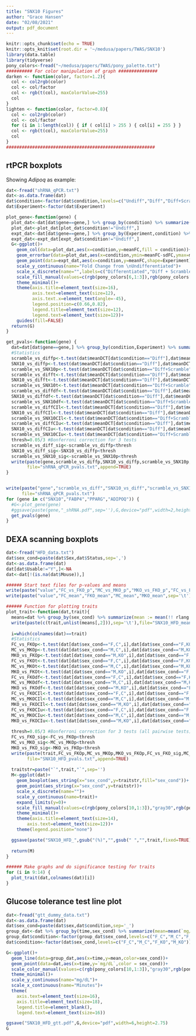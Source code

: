```yaml
---
title: "SNX10 Figures"
author: "Grace Hansen"
date: "02/08/2021"
output: pdf_document
---
```

  
```r
knitr::opts_chunk$set(echo = TRUE)
knitr::opts_knit$set(root.dir = '~/medusa/papers/TWAS/SNX10')
library(data.table)
library(tidyverse)
pony_colors<-fread("~/medusa/papers/TWAS/pony_palette.txt")
########## For color manipulation of graph ###############
darken <- function(color, factor=1.2){
  col <- col2rgb(color)
  col <- col/factor
  col <- rgb(t(col), maxColorValue=255)
  col
}
lighten <- function(color, factor=0.8){
  col <- col2rgb(color)
  col <- col/factor
  for (i in 1:length(col)) { if ( col[i] > 255 ) { col[i] = 255 } }
  col <- rgb(t(col), maxColorValue=255)
  col
}
#########################################################
```

## rtPCR boxplots

Showing *Adipoq* as example:

```r
dat<-fread("shRNA_qPCR.txt")
dat<-as.data.frame(dat)
dat$condition<-factor(dat$condition,levels=c("Undiff","Diff","Diff+Scramble","Diff+ShRNA-SNX10"))
dat$Experiment<-factor(dat$Experiment)

plot_gene<-function(gene) {
  plot_dat<-dat[dat$gene==gene,] %>% group_by(condition) %>% summarize(meanFC=mean(FC),sdFC=sd(FC))
  plot_dat<-plot_dat[plot_dat$condition!="Undiff",]
  expt_dat<-dat[dat$gene==gene,] %>% group_by(Experiment,condition) %>% summarize(meanFC=mean(FC),sdFC=sd(FC))
  expt_dat<-expt_dat[expt_dat$condition!="Undiff",]
  G<-ggplot()+
    geom_col(data=plot_dat,aes(x=condition,y=meanFC,fill = condition))+
    geom_errorbar(data=plot_dat,aes(x=condition,ymin=meanFC-sdFC,ymax=meanFC+sdFC))+
    geom_point(data=expt_dat,aes(x=condition,y=meanFC,shape=Experiment),size=3)+
    scale_y_continuous(name="Fold Change from \nUndifferentiated")+
    scale_x_discrete(name="",labels=c("Differentiated","Diff + Scramble","Diff + SNX10 shRNA"))+
    scale_fill_manual(values=c(rgb(pony_colors[6,1:3]),rgb(pony_colors[5,1:3]),rgb(pony_colors[10,1:3])))+
    theme_minimal()+
    theme(axis.title=element_text(size=16),
          axis.text=element_text(size=12),
          axis.text.x=element_text(angle=-45),
          legend.position=c(0.66,0.82),
          legend.title=element_text(size=12),
          legend.text=element_text(size=12))+
    guides(fill=FALSE)
  return(G)
}

get_pvals<-function(gene) {
  dat=dat[dat$gene==gene,] %>% group_by(condition,Experiment) %>% summarize(meanDCT=mean(DCT))
  #Statistics
  scramble_vs_diffp<-t.test(dat$meanDCT[dat$condition=="Diff"],dat$meanDCT[dat$condition=="Diff+Scramble"])$p.value
  SNX10_vs_diffp<-t.test(dat$meanDCT[dat$condition=="Diff"],dat$meanDCT[dat$condition=="Diff+ShRNA-SNX10"])$p.value
  scramble_vs_SNX10p<-t.test(dat$meanDCT[dat$condition=="Diff+Scramble"],dat$meanDCT[dat$condition=="Diff+ShRNA-SNX10"])$p.value
  scramble_vs_difft<-t.test(dat$meanDCT[dat$condition=="Diff"],dat$meanDCT[dat$condition=="Diff+Scramble"])$statistic
  SNX10_vs_difft<-t.test(dat$meanDCT[dat$condition=="Diff"],dat$meanDCT[dat$condition=="Diff+ShRNA-SNX10"])$statistic
  scramble_vs_SNX10t<-t.test(dat$meanDCT[dat$condition=="Diff+Scramble"],dat$meanDCT[dat$condition=="Diff+ShRNA-SNX10"])$statistic
  scramble_vs_diffdf<-t.test(dat$meanDCT[dat$condition=="Diff"],dat$meanDCT[dat$condition=="Diff+Scramble"])$parameter
  SNX10_vs_diffdf<-t.test(dat$meanDCT[dat$condition=="Diff"],dat$meanDCT[dat$condition=="Diff+ShRNA-SNX10"])$parameter
  scramble_vs_SNX10df<-t.test(dat$meanDCT[dat$condition=="Diff+Scramble"],dat$meanDCT[dat$condition=="Diff+ShRNA-SNX10"])$parameter
  scramble_vs_diffCIl<-t.test(dat$meanDCT[dat$condition=="Diff"],dat$meanDCT[dat$condition=="Diff+Scramble"])$conf.int[1]
  SNX10_vs_diffCIl<-t.test(dat$meanDCT[dat$condition=="Diff"],dat$meanDCT[dat$condition=="Diff+ShRNA-SNX10"])$conf.int[1]
  scramble_vs_SNX10CIl<-t.test(dat$meanDCT[dat$condition=="Diff+Scramble"],dat$meanDCT[dat$condition=="Diff+ShRNA-SNX10"])$conf.int[1]
  scramble_vs_diffCIu<-t.test(dat$meanDCT[dat$condition=="Diff"],dat$meanDCT[dat$condition=="Diff+Scramble"])$conf.int[2]
  SNX10_vs_diffCIu<-t.test(dat$meanDCT[dat$condition=="Diff"],dat$meanDCT[dat$condition=="Diff+ShRNA-SNX10"])$conf.int[2]
  scramble_vs_SNX10CIu<-t.test(dat$meanDCT[dat$condition=="Diff+Scramble"],dat$meanDCT[dat$condition=="Diff+ShRNA-SNX10"])$conf.int[2]
  thresh=0.05/3 #Bonferroni correction for 3 tests
  scramble_vs_diff_sig<-scramble_vs_diffp<thresh
  SNX10_vs_diff_sig<-SNX10_vs_diffp<thresh
  scramble_vs_SNX10_sig<-scramble_vs_SNX10p<thresh
  write(paste(gene,scramble_vs_diffp,SNX10_vs_diffp,scramble_vs_SNX10p,scramble_vs_diff_sig,SNX10_vs_diff_sig,scramble_vs_SNX10_sig,scramble_vs_difft,SNX10_vs_difft,scramble_vs_SNX10t,scramble_vs_diffdf,SNX10_vs_diffdf,scramble_vs_SNX10df,scramble_vs_diffCIl,SNX10_vs_diffCIl,scramble_vs_SNX10CIl,scramble_vs_diffCIu,SNX10_vs_diffCIu,scramble_vs_SNX10CIu,sep='\t'),
        file="shRNA_qPCR_pvals.txt",append=TRUE)
}


write(paste("gene","scramble_vs_diff","SNX10_vs_diff","scramble_vs_SNX10","scramble_vs_diff_sig","SNX10_vs_diff_sig","scramble_vs_SNX10_sig","scramble_vs_diff_t","SNX10_vs_diff_t","scramble_vs_SNX10_t","scramble_vs_diff_df","SNX10_vs_diff_df","scramble_vs_SNX10_df","scramble_vs_diff_CIl","SNX10_vs_diff_CIl","scramble_vs_SNX10_CIl","scramble_vs_diff_CIu","SNX10_vs_diff_CIu","scramble_vs_SNX10_CIu",sep='\t'),
      file="shRNA_qPCR_pvals.txt")
for (gene in c("SNX10","FABP4","PPARG","ADIPOQ")) {
  #G<-plot_gene(gene)
  #ggsave(paste(gene,"_shRNA.pdf",sep=''),G,device="pdf",width=2,height=3)
  get_pvals(gene)
}

```

## DEXA scanning boxplots

```r
dat<-fread("HFD_data.txt")
dat$sex_cond=paste(dat$Sex,dat$Status,sep=',')
dat<-as.data.frame(dat)
dat[dat$Usable!="Y",]<-NA
dat<-dat[!(is.na(dat$Mouse)),]

###### Start text files for p-values and means
write(paste("value","FC_vs_FKO_p","MC_vs_MKO_p","MKO_vs_FKO_p","FC_vs_FKO_sig","MC_vs_MKO_sig","MKO_vs_FKO_sig","FC_vs_FKO_t","MC_vs_MKO_t","MKO_vs_FKO_t","FC_vs_FKO_df","MC_vs_MKO_df","MKO_vs_FKO_df","FC_vs_FKO_CI_l","MC_vs_MKO_CI_l","MKO_vs_FKO_CI_l","FC_vs_FKO_CI_u","MC_vs_MKO_CI_u","MKO_vs_FKO_CI_u",sep='\t'),file="SNX10_HFD_pvals.txt")
write(paste("value","FC_mean","FKO_mean","MC_mean","MKO_mean",sep='\t'),file="SNX10_HFD_means.txt")

###### Function for plotting traits
plot_trait<-function(dat,trait){
  means=dat %>% group_by(sex_cond) %>% summarize(mean := mean(!! rlang::sym(trait)))
  write(paste(c(trait,unlist(means[,2])),sep='\t'),file="SNX10_HFD_means.txt",append=TRUE)
  
  i=which(colnames(dat)==trait)
  #Statistics
  FC_vs_FKOp<-t.test(dat[dat$sex_cond=="F,C",i],dat[dat$sex_cond=="F,KO",i])$p.value
  MC_vs_MKOp<-t.test(dat[dat$sex_cond=="M,C",i],dat[dat$sex_cond=="M,KO",i])$p.value
  MKO_vs_FKOp<-t.test(dat[dat$sex_cond=="M,KO",i],dat[dat$sex_cond=="F,KO",i])$p.value
  FC_vs_FKOt<-t.test(dat[dat$sex_cond=="F,C",i],dat[dat$sex_cond=="F,KO",i])$statistic
  MC_vs_MKOt<-t.test(dat[dat$sex_cond=="M,C",i],dat[dat$sex_cond=="M,KO",i])$statistic
  MKO_vs_FKOt<-t.test(dat[dat$sex_cond=="M,KO",i],dat[dat$sex_cond=="F,KO",i])$statistic
  FC_vs_FKOdf<-t.test(dat[dat$sex_cond=="F,C",i],dat[dat$sex_cond=="F,KO",i])$parameter
  MC_vs_MKOdf<-t.test(dat[dat$sex_cond=="M,C",i],dat[dat$sex_cond=="M,KO",i])$parameter
  MKO_vs_FKOdf<-t.test(dat[dat$sex_cond=="M,KO",i],dat[dat$sex_cond=="F,KO",i])$parameter
  FC_vs_FKOCIl<-t.test(dat[dat$sex_cond=="F,C",i],dat[dat$sex_cond=="F,KO",i])$conf.int[1]
  MC_vs_MKOCIl<-t.test(dat[dat$sex_cond=="M,C",i],dat[dat$sex_cond=="M,KO",i])$conf.int[1]
  MKO_vs_FKOCIl<-t.test(dat[dat$sex_cond=="M,KO",i],dat[dat$sex_cond=="F,KO",i])$conf.int[1]
  FC_vs_FKOCIu<-t.test(dat[dat$sex_cond=="F,C",i],dat[dat$sex_cond=="F,KO",i])$conf.int[2]
  MC_vs_MKOCIu<-t.test(dat[dat$sex_cond=="M,C",i],dat[dat$sex_cond=="M,KO",i])$conf.int[2]
  MKO_vs_FKOCIu<-t.test(dat[dat$sex_cond=="M,KO",i],dat[dat$sex_cond=="F,KO",i])$conf.int[2]
  
  thresh=0.05/3 #Bonferroni correction for 3 tests (all pairwise tests)
  FC_vs_FKO_sig<-FC_vs_FKOp<thresh
  MC_vs_MKO_sig<-MC_vs_MKOp<thresh
  MKO_vs_FKO_sig<-MKO_vs_FKOp<thresh
  write(paste(trait,FC_vs_FKOp,MC_vs_MKOp,MKO_vs_FKOp,FC_vs_FKO_sig,MC_vs_MKO_sig,MKO_vs_FKO_sig,FC_vs_FKOt,MC_vs_MKOt,MKO_vs_FKOt,FC_vs_FKOdf,MC_vs_MKOdf,MKO_vs_FKOdf,FC_vs_FKOCIl,MC_vs_MKOCIl,MKO_vs_FKOCIl,FC_vs_FKOCIu,MC_vs_MKOCIu,MKO_vs_FKOCIu,sep='\t'),
        file="SNX10_HFD_pvals.txt",append=TRUE)
  
  traitstr=paste("`",trait,"`",sep='')
  M<-ggplot(dat)+
    geom_boxplot(aes_string(x="sex_cond",y=traitstr,fill="sex_cond"))+
    geom_point(aes_string(x="sex_cond",y=traitstr))+
    scale_x_discrete(name="")+
    scale_y_continuous(name=trait)+
    expand_limits(y=0)+
    scale_fill_manual(values=c(rgb(pony_colors[10,1:3]),"gray30",rgb(pony_colors[14,1:3]),"gray70"))+
    theme_minimal()+
    theme(axis.title=element_text(size=14),
        axis.text=element_text(size=12))+
    theme(legend.position="none")

  ggsave(paste("SNX10_HFD_",gsub("(%)","",gsub(" ","",trait,fixed=TRUE),fixed=TRUE),".pdf",sep=''),M,device="pdf",width=3,height=2.5)
  
  return(M)
}

###### Make graphs and do significance testing for traits
for (i in 9:14) {
  plot_trait(dat,colnames(dat)[i])
}
```

## Glucose tolerance test line plot
```r
dat<-fread("gtt_dummy_data.txt")
dat<-as.data.frame(dat)
dat$sex_cond=paste(dat$sex,dat$condition,sep='_')
group_dat<-dat %>% group_by(time,sex_cond) %>% summarize(mean=mean(`mg/dL`),.keep_all=TRUE)
group_dat$condition<-factor(group_dat$sex_cond,levels=c("F_C","M_C","F_KO","M_KO"))
dat$condition<-factor(dat$sex_cond,levels=c("F_C","M_C","F_KO","M_KO"))

G<-ggplot()+
  geom_line(data=group_dat,aes(x=time,y=mean,color=sex_cond))+
  geom_point(data=dat,aes(x=time,y=`mg/dL`,color = sex_cond))+
  scale_color_manual(values=c(rgb(pony_colors[10,1:3]),"gray30",rgb(pony_colors[14,1:3]),"gray70"))+
  theme_minimal()+
  scale_y_continuous(name="mg/dL")+
  scale_x_continuous(name="Minutes")+
  theme(
    axis.text=element_text(size=16),
    axis.title=element_text(size=18),
    legend.title=element_blank(),
    legend.text=element_text(size=16))

ggsave("SNX10_HFD_gtt.pdf",G,device="pdf",width=6,height=2.75)
G
```

